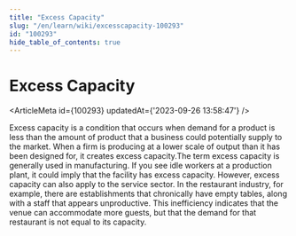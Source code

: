 ```yaml
---
title: "Excess Capacity"
slug: "/en/learn/wiki/excesscapacity-100293"
id: "100293"
hide_table_of_contents: true
---
```



# Excess Capacity

<ArticleMeta id={100293} updatedAt={'2023-09-26 13:58:47'} />
<div className='border-solid border-b border-t-0 my-4 border-[var(--ifm-color-gray-300)]' />

Excess capacity is a condition that occurs when demand for a product is less than the amount of product that a business could potentially supply to the market. When a firm is producing at a lower scale of output than it has been designed for, it creates excess capacity.The term excess capacity is generally used in manufacturing. If you see idle workers at a production plant, it could imply that the facility has excess capacity. However, excess capacity can also apply to the service sector. In the restaurant industry, for example, there are establishments that chronically have empty tables, along with a staff that appears unproductive. This inefficiency indicates that the venue can accommodate more guests, but that the demand for that restaurant is not equal to its capacity.
